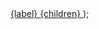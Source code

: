   <Flexbox maxW="720px" mx="auto">
    <A
      href={url}
      d="inline-flex"
      flexWrap="wrap"
      bg="footer"
      borderWidth="2px"
      borderColor="borderLight"
      rounded="8px"
      p="10px"
      fontSize="sm"
      color="text"
      hoverColor="text"
      {...props}
    >
      <Span
        background="linear-gradient(90deg, rgb(237, 98, 146) 25%, rgb(237, 87, 96) 87.5%)"
        color="white"
        rounded="5px"
        fontWeight="bold"
        textTransform="uppercase"
        mr="3"
        p="1px 8px"
      >
        {label}
      </Span>
      <Span w="100%|auto" mt="2|0">
        {children}
      </Span>
    </A>
  </Flexbox>
);
